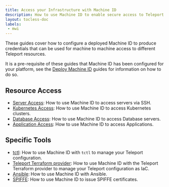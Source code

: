```yaml
---
title: Access your Infrastructure with Machine ID
description: How to use Machine ID to enable secure access to Teleport resources.
layout: tocless-doc
labels:
 - mwi
---
```


These guides cover how to configure a deployed Machine ID to produce credentials
that can be used for machine to machine access to different Teleport resources.

It is a pre-requisite of these guides that Machine ID has been configured for
your platform, see the [Deploy Machine ID](../deployment/deployment.mdx) guides for information
on how to do so.

## Resource Access

- [Server Access](ssh.mdx): How to use Machine ID to access servers via SSH.
- [Kubernetes Access](kubernetes.mdx): How to use Machine ID to access Kubernetes clusters.
- [Database Access](databases.mdx): How to use Machine ID to access Database servers.
- [Application Access](applications.mdx): How to use Machine ID to access Applications.

## Specific Tools

- [tctl](tctl.mdx): How to use Machine ID with `tctl` to manage your Teleport configuration.
- [Teleport Terraform provider](../../../admin-guides/infrastructure-as-code/terraform-provider/dedicated-server.mdx): How to use Machine ID with the Teleport Terraform provider to manage your Teleport configuration as IaC.
- [Ansible](ansible.mdx): How to use Machine ID with Ansible.
- [SPIFFE](../../workload-identity/getting-started.mdx): How to use Machine ID to issue SPIFFE certificates.
